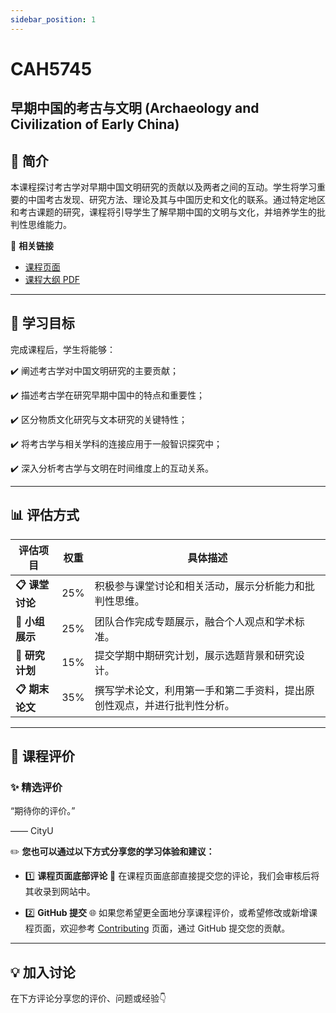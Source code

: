 ```yaml
---
sidebar_position: 1
---
```


# CAH5745
## 早期中国的考古与文明 (Archaeology and Civilization of Early China)

## **📘 简介**
本课程探讨考古学对早期中国文明研究的贡献以及两者之间的互动。学生将学习重要的中国考古发现、研究方法、理论及其与中国历史和文化的联系。通过特定地区和考古课题的研究，课程将引导学生了解早期中国的文明与文化，并培养学生的批判性思维能力。

🔗 **相关链接**
- [课程页面](https://www.cityu.edu.hk/catalogue/pg/202526/course/CAH5745.htm)
- [课程大纲 PDF](https://www.cityu.edu.hk/catalogue/pg/202526/course/CAH5745.pdf)

---

## **🎯 学习目标**

完成课程后，学生将能够：

✔️ 阐述考古学对中国文明研究的主要贡献；

✔️ 描述考古学在研究早期中国中的特点和重要性；

✔️ 区分物质文化研究与文本研究的关键特性；

✔️ 将考古学与相关学科的连接应用于一般智识探究中；

✔️ 深入分析考古学与文明在时间维度上的互动关系。

---

## **📊 评估方式**

| **评估项目**               | **权重** | **具体描述**                                                                                       |
|---------------------------|---------|---------------------------------------------------------------------------------------------------|
| **📋 课堂讨论**             | 25%     | 积极参与课堂讨论和相关活动，展示分析能力和批判性思维。                                                |
| **📂 小组展示**             | 25%     | 团队合作完成专题展示，融合个人观点和学术标准。                                                         |
| **📂 研究计划**             | 15%     | 提交学期中期研究计划，展示选题背景和研究设计。                                                        |
| **📋 期末论文**             | 35%     | 撰写学术论文，利用第一手和第二手资料，提出原创性观点，并进行批判性分析。                                        |

---

## **💬 课程评价**

### ✨ **精选评价**
<div className={commentStyles.commentBox}>
    <p className={commentStyles.commentText}>
        “期待你的评价。”
    </p>
    <p className={commentStyles.commentAuthor}>—— CityU</p>
</div>

✏️ **您也可以通过以下方式分享您的学习体验和建议：**

- 1️⃣ **课程页面底部评论**
💬 在课程页面底部直接提交您的评论，我们会审核后将其收录到网站中。

- 2️⃣ **GitHub 提交**
🌐 如果您希望更全面地分享课程评价，或希望修改或新增课程页面，欢迎参考 [Contributing](/contributing) 页面，通过 GitHub 提交您的贡献。

---

## **💡 加入讨论**

在下方评论分享您的评价、问题或经验👇
<Utterances />
